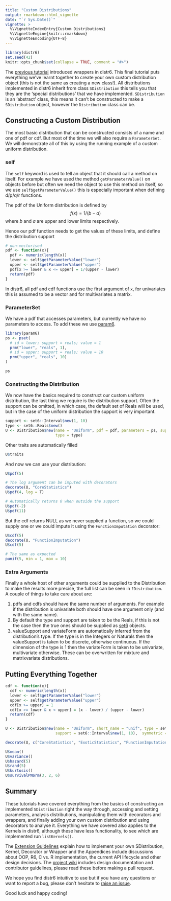 ```yaml
---
title: "Custom Distributions"
output: rmarkdown::html_vignette
date: "`r Sys.Date()`"
vignette: >
  %\VignetteIndexEntry{Custom Distributions}
  %\VignetteEngine{knitr::rmarkdown}
  %\VignetteEncoding{UTF-8}
---
```


```r
library(distr6)
set.seed(42)
knitr::opts_chunk$set(collapse = TRUE, comment = "#>")
```

The [previous tutorial](https://xoopr.github.io/distr6/articles/webs/wrappers.html) introduced wrappers in distr6. This final tutorial puts everything we've learnt together to create your own custom distribution object (this is not the same as creating a new class!). All distributions implemented in distr6 inherit from class `SDistribution` this tells you that they are the 'special distributions' that we have implemented. `SDistribution` is an 'abstract' class, this means it can't be constructed to make a `SDistribution` object, however the `Distribution` class can be.

## Constructing a Custom Distribution

The most basic distribution that can be constructed consists of a name and one of pdf or cdf. But most of the time we will also require a `ParameterSet`. We will demonstrate all of this by using the running example of a custom uniform distribution.

### self

The `self` keyword is used to tell an object that it should call a method on itself. For example we have used the method `getParameterValue()` on objects before but often we need the object to use this method on itself, so we use `self$getParameterValue()` this is especially important when defining d/p/q/r functions.

The pdf of the Uniform distribution is defined by
$$f(x) = 1/(b - a)$$
where $b$ and $a$ are upper and lower limits respectively.

Hence our pdf function needs to get the values of these limits, and define the distribution support

```r
# non-vectorised
pdf <- function(x){
  pdf <- numeric(length(x))
  lower <- self$getParameterValue("lower")
  upper <- self$getParameterValue("upper")
  pdf[x >= lower & x <= upper] = 1/(upper - lower)
  return(pdf)
}
```

In distr6, all pdf and cdf functions use the first argument of `x`, for univariates this is assumed to be a vector and for multivariates a matrix.

### ParameterSet

We have a pdf that accesses parameters, but currently we have no parameters to access. To add these we use [param6](https://cran.r-project.org/package=param6).

```r
library(param6)
ps <- pset(
  # id = lower; support = reals; value = 1
  prm("lower", "reals", 1),
  # id = upper; support = reals; value = 10
  prm("upper", "reals", 10)
)

ps
```

### Constructing the Distribution

We now have the basics required to construct our custom uniform distribution, the last thing we require is the distribution support. Often the support can be omitted, in which case, the default set of Reals will be used, but in the case of the uniform distribution the support is very important.

```r
support <- set6::Interval$new(1, 10)
type <- set6::Reals$new()
U <- Distribution$new(name = "Uniform", pdf = pdf, parameters = ps, support = support,
                      type = type)
```

Other traits are automatically filled
```r
U$traits
```

And now we can use your distribution:
```r
U$pdf(5)

# The log argument can be imputed with decorators
decorate(U, "CoreStatistics")
U$pdf(4, log = T)

# Automatically returns 0 when outside the support
U$pdf(-2)
U$pdf(11)
```

But the cdf returns NULL as we never supplied a function, so we could supply one or we could impute it using the `FunctionImputation` decorator:
```r
U$cdf(5)
decorate(U, "FunctionImputation")
U$cdf(5)

# The same as expected
punif(5, min = 1, max = 10)
```

### Extra Arguments

Finally a whole host of other arguments could be supplied to the Distribution to make the results more precise, the full list can be seen in `?Distribution`. A couple of things to take care about are:

1. pdfs and cdfs should have the same number of arguments. For example if the distribution is univariate both should have one argument only (and with the same name).
2. By default the type and support are taken to be the Reals, if this is not the case then the true ones should be supplied as [set6](https://CRAN.R-project.org/package=set6) objects.
3. valueSupport and variateForm are automatically inferred from the distribution's type. If the type is in the Integers or Naturals then the valueSupport is taken to be discrete, otherwise continuous. If the dimension of the type is $1$ then the variateForm is taken to be univariate, multivariate otherwise. These can be overwritten for mixture and matrixvariate distributions.

## Putting Everything Together

```r
cdf <- function(x){
  cdf <- numeric(length(x))
  lower <- self$getParameterValue("lower")
  upper <- self$getParameterValue("upper")
  cdf[x >= upper] = 1
  cdf[x >= lower & x < upper] = (x - lower) / (upper - lower)
  return(cdf)
}

U <- Distribution$new(name = "Uniform", short_name = "unif", type = set6::Reals$new(),
                      support = set6::Interval$new(1, 10),  symmetric = TRUE, pdf = pdf, cdf = cdf, parameters = ps, description = "Custom uniform distribution")

decorate(U, c("CoreStatistics", "ExoticStatistics", "FunctionImputation"))

U$mean()
U$variance()
U$hazard(5)
U$rand(5)
U$kurtosis()
U$survivalPNorm(3, 2, 6)
```


## Summary

These tutorials have covered everything from the basics of constructing an implemented `SDistribution` right the way through, accessing and setting parameters, analysis distributions, manipulating them with decorators and wrappers, and finally adding your own custom distribution and using decorators to analyse it. Everything we have covered also applies to the Kernels in distr6, although these have less functionality, to see which are implemented run `listKernels()`.

The [Extension Guidelines](https://xoopr.github.io/distr6/articles/webs/preliminaries.html) explain how to implement your own SDistribution, Kernel, Decorator or Wrapper and the Appendices include discussions about OOP, R6, C vs. R implementation, the current API lifecycle and other design decisions. The [project wiki](https://github.com/xoopr/distr6/wiki) includes design documentation and contributor guidelines, please read these before making a pull request.

We hope you find distr6 intuitive to use but if you have any questions or want to report a bug, please don't hesitate to [raise an issue](https://github.com/xoopr/distr6/issues).

Good luck and happy coding!
